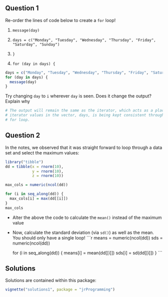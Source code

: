 ## Question 1

Re-order the lines of code below to create a `for` loop!
 
1. `message(day)`

2. `days = c("Monday", "Tuesday", "Wednesday", "Thursday", "Friday", "Saturday", "Sunday")`

3. `}` 

4. `for (day in days) {`
    
```r
days = c("Monday", "Tuesday", "Wednesday", "Thursday", "Friday", "Saturday", "Sunday")
for (day in days) {
  message(day)
}
```

\noindent Try changing `day` to `i` wherever `day` is seen. Does it change the output? Explain why

```r
# The output will remain the same as the iterator, which acts as a placeholder for the
# iterator values in the vector, days, is being kept consistent throughout the body of the
# for loop.
```

## Question 2

In the notes, we observed that it was straight forward to
loop through a data set and select the maximum values:

```r
library("tibble")
dd = tibble(x = rnorm(10),
            y = rnorm(10),
            z = rnorm(10))

max_cols = numeric(ncol(dd))

for (i in seq_along(dd)) {
  max_cols[i] = max(dd[[i]])
}
max_cols

```

 * Alter the above the code to calculate the `mean()` instead of the maximum value
 * Now, calculate the standard deviation (via `sd()`) as well as the mean. 
 You should only have a single loop!
    ```r
    means = numeric(ncol(dd))
    sds = numeric(ncol(dd))

    for (i in seq_along(dd)) {
      means[i] = mean(dd[[i]])
      sds[i] = sd(dd[[i]])
    }
    ```
    
## Solutions

Solutions are contained within this package:
```r
vignette("solutions1", package = "jrProgramming")
```


